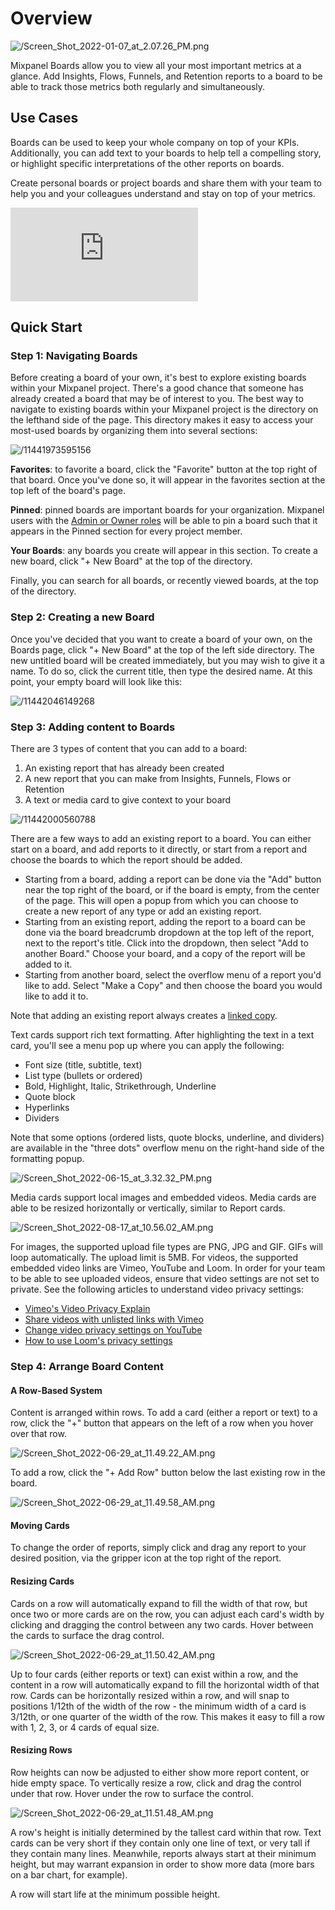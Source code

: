 # Overview

![/Screen_Shot_2022-01-07_at_2.07.26_PM.png](/Screen_Shot_2022-01-07_at_2.07.26_PM.png)

Mixpanel Boards allow you to view all your most important metrics at a glance. Add Insights, Flows, Funnels, and Retention reports to a board to be able to track those metrics both regularly and simultaneously.

## Use Cases

Boards can be used to keep your whole company on top of your KPIs. Additionally, you can add text to your boards to help tell a compelling story, or highlight specific interpretations of the other reports on boards.

Create personal boards or project boards and share them with your team to help you and your colleagues understand and stay on top of your metrics.

<p style={{ position: 'relative', paddingBottom: '56.25%', height: 0, overflow: 'hidden' }}>
  <iframe src="https://www.loom.com/embed/ff75f49a6d8844669f0b8bc2d056b22f" frameborder="0" style={{ position: 'absolute', top: 0, left: 0, width: '100%', height: '100%' }} allowfullscreen></iframe>
</p>

## Quick Start

### Step 1: Navigating Boards

Before creating a board of your own, it's best to explore existing boards within your Mixpanel project. There's a good chance that someone has already created a board that may be of interest to you. The best way to navigate to existing boards within your Mixpanel project is the directory on the lefthand side of the page. This directory makes it easy to access your most-used boards by organizing them into several sections:

![/11441973595156](/11441973595156.png)

**Favorites**: to favorite a board, click the "Favorite" button at the top right of that board. Once you've done so, it will appear in the favorites section at the top left of the board's page.

**Pinned**: pinned boards are important boards for your organization. Mixpanel users with the [Admin or Owner roles](/docs/orgs-and-projects/manage-team-members#organization-roles) will be able to pin a board such that it appears in the Pinned section for every project member.

**Your Boards**: any boards you create will appear in this section. To create a new board, click "+ New Board" at the top of the directory.

Finally, you can search for all boards, or recently viewed boards, at the top of the directory.

### Step 2: Creating a new Board

Once you've decided that you want to create a board of your own, on the Boards page, click "+ New Board" at the top of the left side directory. The new untitled board will be created immediately, but you may wish to give it a name. To do so, click the current title, then type the desired name. At this point, your empty board will look like this:

![/11442046149268](/11442046149268.png)

### Step 3: Adding content to Boards

There are 3 types of content that you can add to a board:

1. An existing report that has already been created
2. A new report that you can make from Insights, Funnels, Flows or Retention
3. A text or media card to give context to your board

![/11442000560788](/11442000560788.png)

There are a few ways to add an existing report to a board. You can either start on a board, and add reports to it directly, or start from a report and choose the boards to which the report should be added.

- Starting from a board, adding a report can be done via the "Add" button near the top right of the board, or if the board is empty, from the center of the page. This will open a popup from which you can choose to create a new report of any type or add an existing report.
- Starting from an existing report, adding the report to a board can be done via the board breadcrumb dropdown at the top left of the report, next to the report's title. Click into the dropdown, then select "Add to another Board." Choose your board, and a copy of the report will be added to it.
- Starting from another board, select the overflow menu of a report you'd like to add. Select "Make a Copy" and then choose the board you would like to add it to.

Note that adding an existing report always creates a [linked copy](/docs/boards/advanced#what-is-a-linked-report).

Text cards support rich text formatting. After highlighting the text in a text card, you'll see a menu pop up where you can apply the following: 

- Font size (title, subtitle, text)
- List type (bullets or ordered)
- Bold, Highlight, Italic, Strikethrough, Underline
- Quote block
- Hyperlinks
- Dividers

Note that some options (ordered lists, quote blocks, underline, and dividers) are available in the "three dots" overflow menu on the right-hand side of the formatting popup.

![/Screen_Shot_2022-06-15_at_3.32.32_PM.png](/Screen_Shot_2022-06-15_at_3.32.32_PM.png)

Media cards support local images and embedded videos. Media cards are able to be resized horizontally or vertically, similar to Report cards.

![/Screen_Shot_2022-08-17_at_10.56.02_AM.png](/Screen_Shot_2022-08-17_at_10.56.02_AM.png)

For images, the supported upload file types are PNG, JPG and GIF. GIFs will loop automatically. The upload limit is 5MB. For videos, the supported embedded video links are Vimeo, YouTube and Loom. In order for your team to be able to see uploaded videos, ensure that video settings are not set to private. See the following articles to understand video privacy settings:

- [Vimeo's Video Privacy Explain](https://vimeo.com/blog/post/video-privacy-explained/)
- [Share videos with unlisted links with Vimeo](https://vimeo.com/blog/post/share-unlisted-videos-with-private-links/)
- [Change video privacy settings on YouTube](https://support.google.com/youtube/answer/157177?hl=en)
- [How to use Loom's privacy settings](https://support.loom.com/hc/en-us/articles/360016527597-How-to-use-Loom-s-privacy-settings)


### Step 4: Arrange Board Content

#### A Row-Based System

Content is arranged within rows. To add a card (either a report or text) to a row, click the "+" button that appears on the left of a row when you hover over that row.

![/Screen_Shot_2022-06-29_at_11.49.22_AM.png](/Screen_Shot_2022-06-29_at_11.49.22_AM.png)

To add a row, click the "+ Add Row" button below the last existing row in the board.

![/Screen_Shot_2022-06-29_at_11.49.58_AM.png](/Screen_Shot_2022-06-29_at_11.49.58_AM.png)

#### Moving Cards

To change the order of reports, simply click and drag any report to your desired position, via the gripper icon at the top right of the report.

#### Resizing Cards

Cards on a row will automatically expand to fill the width of that row, but once two or more cards are on the row, you can adjust each card's width by clicking and dragging the control between any two cards. Hover between the cards to surface the drag control.

![/Screen_Shot_2022-06-29_at_11.50.42_AM.png](/Screen_Shot_2022-06-29_at_11.50.42_AM.png)

Up to four cards (either reports or text) can exist within a row, and the content in a row will automatically expand to fill the horizontal width of that row. Cards can be horizontally resized within a row, and will snap to positions 1/12th of the width of the row - the minimum width of a card is 3/12th, or one quarter of the width of the row. This makes it easy to fill a row with 1, 2, 3, or 4 cards of equal size.

#### Resizing Rows

Row heights can now be adjusted to either show more report content, or hide empty space. To vertically resize a row, click and drag the control under that row. Hover under the row to surface the control.

![/Screen_Shot_2022-06-29_at_11.51.48_AM.png](/Screen_Shot_2022-06-29_at_11.51.48_AM.png)

A row's height is initially determined by the tallest card within that row. Text cards can be very short if they contain only one line of text, or very tall if they contain many lines. Meanwhile, reports always start at their minimum height, but may warrant expansion in order to show more data (more bars on a bar chart, for example).

A row will start life at the minimum possible height.
